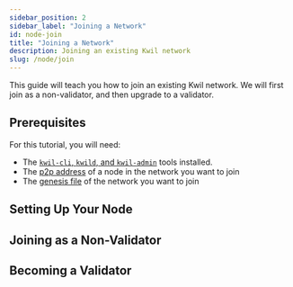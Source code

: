 ```yaml
---
sidebar_position: 2
sidebar_label: "Joining a Network"
id: node-join
title: "Joining a Network"
description: Joining an existing Kwil network
slug: /node/join
---
```


This guide will teach you how to join an existing Kwil network.  We will first join as a non-validator, and then upgrade to a validator.

## Prerequisites

For this tutorial, you will need:

- The [`kwil-cli`, `kwild`, and `kwil-admin`](<(https://github.com/kwilteam/binary-releases/releases)>) tools installed.
- The [p2p address](daemon/config/settings.mdx) of a node in the network you want to join
- The [genesis file](daemon/config/genesis.mdx) of the network you want to join

## Setting Up Your Node

## Joining as a Non-Validator

## Becoming a Validator
